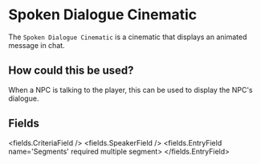 
# Spoken Dialogue Cinematic 

The `Spoken Dialogue Cinematic` is a cinematic that displays an animated message in chat.

## How could this be used?

When a NPC is talking to the player, this can be used to display the NPC's dialogue.


## Fields

<fields.CriteriaField />
<fields.SpeakerField />
<fields.EntryField name='Segments' required multiple segment>
</fields.EntryField>
